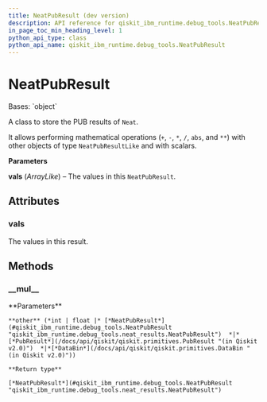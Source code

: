 ```yaml
---
title: NeatPubResult (dev version)
description: API reference for qiskit_ibm_runtime.debug_tools.NeatPubResult in the dev version of qiskit-ibm-runtime
in_page_toc_min_heading_level: 1
python_api_type: class
python_api_name: qiskit_ibm_runtime.debug_tools.NeatPubResult
---
```


# NeatPubResult

<Class id="qiskit_ibm_runtime.debug_tools.NeatPubResult" isDedicatedPage={true} github="https://github.com/Qiskit/qiskit-ibm-runtime/tree/main/qiskit_ibm_runtime/debug_tools/neat_results.py#L28-L115" signature="NeatPubResult(vals)" modifiers="class">
  Bases: `object`

  A class to store the PUB results of `Neat`.

  It allows performing mathematical operations (`+`, `-`, `*`, `/`, `abs`, and `**`) with other objects of type `NeatPubResultLike` and with scalars.

  **Parameters**

  **vals** (*ArrayLike*) – The values in this `NeatPubResult`.

  ## Attributes

  ### vals

  <Attribute id="qiskit_ibm_runtime.debug_tools.NeatPubResult.vals">
    The values in this result.
  </Attribute>

  ## Methods

  ### \_\_mul\_\_

  <Function id="qiskit_ibm_runtime.debug_tools.NeatPubResult.__mul__" github="https://github.com/Qiskit/qiskit-ibm-runtime/tree/main/qiskit_ibm_runtime/debug_tools/neat_results.py#L90-L91" signature="__mul__(other)">
    **Parameters**

    **other** (*int | float |* [*NeatPubResult*](#qiskit_ibm_runtime.debug_tools.NeatPubResult "qiskit_ibm_runtime.debug_tools.neat_results.NeatPubResult")  *|*[*PubResult*](/docs/api/qiskit/qiskit.primitives.PubResult "(in Qiskit v2.0)")  *|*[*DataBin*](/docs/api/qiskit/qiskit.primitives.DataBin "(in Qiskit v2.0)"))

    **Return type**

    [*NeatPubResult*](#qiskit_ibm_runtime.debug_tools.NeatPubResult "qiskit_ibm_runtime.debug_tools.neat_results.NeatPubResult")
  </Function>
</Class>

